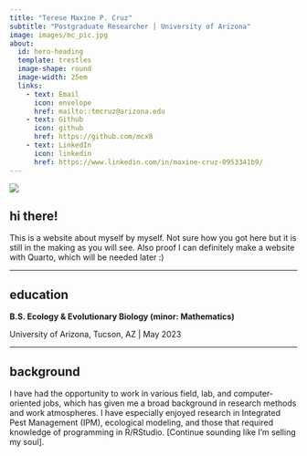 ```yaml
---
title: "Terese Maxine P. Cruz"
subtitle: "Postgraduate Researcher | University of Arizona"
image: images/mc_pic.jpg
about:
  id: hero-heading
  template: trestles
  image-shape: round
  image-width: 25em
  links: 
    - text: Email
      icon: envelope
      href: mailto::tmcruz@arizona.edu
    - text: Github
      icon: github
      href: https://github.com/mcx8
    - text: LinkedIn
      icon: linkedin
      href: https://www.linkedin.com/in/maxine-cruz-0953341b9/
---
```


::: column-page
![](images/IMG_6952.jpg)

## hi there!

This is a website about myself by myself. Not sure how you got here but it is still in the making as you will see. Also proof I can definitely make a website with Quarto, which will be needed later :)

------------------------------------------------------------------------

## education

**B.S. Ecology & Evolutionary Biology (minor: Mathematics)**

University of Arizona, Tucson, AZ \| May 2023

------------------------------------------------------------------------

## background

I have had the opportunity to work in various field, lab, and computer-oriented jobs, which has given me a broad background in research methods and work atmospheres. I have especially enjoyed research in Integrated Pest Management (IPM), ecological modeling, and those that required knowledge of programming in R/RStudio. \[Continue sounding like I'm selling my soul\].
:::
